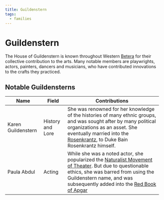 ```yaml
---
title: Guildenstern
tags:
  - families
---
```


# Guildenstern

The House of Guildenstern is known throughout Western
[Betera](/locations/betera/) for their collective contribution to the
arts. Many notable members are playwrights, actors, painters, dancers and
musicians, who have contributed innovations to the crafts they practiced.

## Notable Guildensterns

| Name               | Field            | Contributions                                                                                                                                                                                                                                                                               |
| ------------------ | ---------------- | ------------------------------------------------------------------------------------------------------------------------------------------------------------------------------------------------------------------------------------------------------------------------------------------- |
| Karen Guildenstern | History and Lore | She was renowned for her knowledge of the histories of many ethnic groups, and was sought after by many political organizations as an asset. She eventually married into the [Rosenkrantz](/families/rosenkrantz), to Duke Bain Rosenkrantz himself.                                            |
| Paula Abdul        | Acting           | While she was a noted actor, she popularized the [Naturalist Movement of Theater](/misc/naturalist-movement). But due to questionable ethics, she was barred from using the Guildenstern name, and was subsequently added into the [Red Book of Apgar](/misc/red-book-of-apgar/) |

